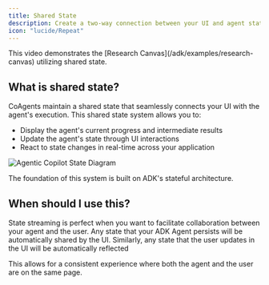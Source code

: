 ```yaml
---
title: Shared State
description: Create a two-way connection between your UI and agent state.
icon: "lucide/Repeat"
---
```



<ImageZoom
  src="https://cdn.copilotkit.ai/docs/copilotkit/images/coagents/SharedStateCoAgents.gif"
  alt="Shared State Demo"
  width={1000}
  height={1000}
  className="rounded-lg shadow-lg border mt-0"
/>

<Callout>
  This video demonstrates the [Research
  Canvas](/adk/examples/research-canvas) utilizing shared state.
</Callout>

## What is shared state?

CoAgents maintain a shared state that seamlessly connects your UI with the agent's execution. This shared state system allows you to:

- Display the agent's current progress and intermediate results
- Update the agent's state through UI interactions
- React to state changes in real-time across your application

<Frame>
  <img
    src="https://cdn.copilotkit.ai/docs/copilotkit/images/coagents/coagents-state-diagram.png"
    alt="Agentic Copilot State Diagram"
  />
</Frame>

The foundation of this system is built on ADK's stateful architecture.

## When should I use this?

State streaming is perfect when you want to facilitate collaboration between your agent and the user. Any state that your ADK Agent
persists will be automatically shared by the UI. Similarly, any state that the user updates in the UI will be automatically reflected

This allows for a consistent experience where both the agent and the user are on the same page.